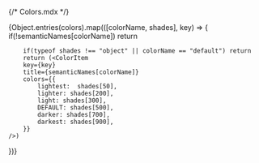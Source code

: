 {/* Colors.mdx */}



<Meta title="Styles/Colors/Semantic" />
 
<ColorPalette>
    {Object.entries(colors).map(([colorName, shades], key) => {
        if(!semanticNames[colorName]) return


        if(typeof shades !== "object" || colorName == "default") return
        return (<ColorItem
        key={key}
        title={semanticNames[colorName]}
        colors={{
            lightest:  shades[50],
            lighter: shades[200],
            light: shades[300], 
            DEFAULT: shades[500], 
            darker: shades[700],
            darkest: shades[900],
        }} 
    />)
  })}
  </ColorPalette>
